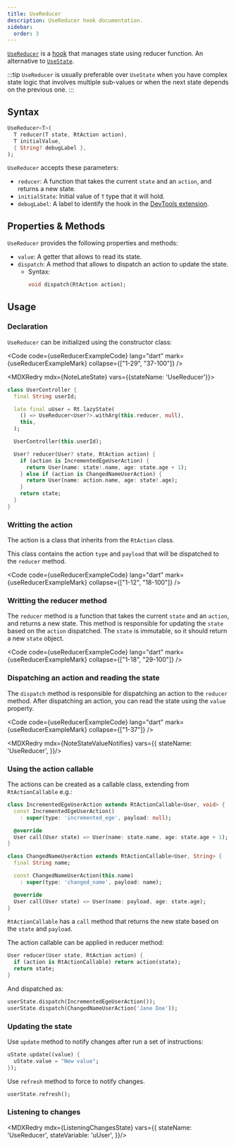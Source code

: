 ```yaml
---
title: UseReducer
description: UseReducer hook documentation.
sidebar:
  order: 3
---
```


<HT><a href="https://pub.dev/documentation/reactter/latest/reactter/UseReducer-class.html" target="_blank">`UseReducer`</a></HT> is a [hook](/reactter/core_concepts/hooks) that manages state using reducer function.
An alternative to <HT>[`UseState`](/reactter/api/hooks/use_state)</HT>.

:::tip
<HT>`UseReducer`</HT> is usually preferable over <HT>`UseState`</HT> when you have complex state logic that involves multiple sub-values or when the next state depends on the previous one.
:::

## Syntax

```dart showLineNumbers=false
UseReducer<T>(
  T reducer(T state, RtAction action),
  T initialValue,
  { String? debugLabel },
);
```

<HT>`UseReducer`</HT> accepts these parameters:

- <HM>`reducer`</HM>: A function that takes the current `state` and an `action`, and returns a new state.
- `initialState`: Initial value of <HT>`T`</HT> type that it will hold.
- `debugLabel`: A label to identify the hook in the [DevTools extension](/reactter/devtools_extension).

## Properties & Methods

<HT>`UseReducer`</HT> provides the following properties and methods:

- `value`: A getter that allows to read its state.
- <HM>`dispatch`</HM>: A method that allows to dispatch an action to update the state.
  - Syntax:
    ```dart
    void dispatch(RtAction action);
    ```
<StateMethodsLite />

## Usage

### Declaration

<HT>`UseReducer`</HT> can be initialized using the constructor class:

<Code code={useReducerExampleCode} lang="dart" mark={useReducerExampleMark} collapse={["1-29", "37-100"]} />

<MDXRedry mdx={NoteLateState} vars={{stateName: 'UseReducer'}}>
  <Fragment slot="exampleCode">
```dart title="user_controller.dart" collapse={1-3, 8-19} "late" "Rt.lazyState" "UseReducer"
class UserController {
  final String userId;

  late final uUser = Rt.lazyState(
    () => UseReducer<User?>.withArg(this.reducer, null),
    this,
  );

  UserController(this.userId);

  User? reducer(User? state, RtAction action) {
    if (action is IncrementedEgeUserAction) {
      return User(name: state!.name, age: state.age + 1);
    } else if (action is ChangedNameUserAction) {
      return User(name: action.name, age: state!.age);
    }
    return state;
  }
}
```
  </Fragment>
</MDXRedry>

### Writting the action

The action is a class that inherits from the <HT>`RtAction`</HT> class.

This class contains the action `type` and `payload` that will be dispatched to the <HM>`reducer`</HM> method.

<Code code={useReducerExampleCode} lang="dart" mark={useReducerExampleMark} collapse={["1-12", "18-100"]} />

### Writting the reducer method

The <HM>`reducer`</HM> method is a function that takes the current `state` and an `action`, and returns a new state.
This method is responsible for updating the `state` based on the `action` dispatched.
The `state` is immutable, so it should return a new `state` object.

<Code code={useReducerExampleCode} lang="dart" mark={useReducerExampleMark} collapse={["1-18", "29-100"]} />

### Dispatching an action and reading the state

The <HM>`dispatch`</HM> method is responsible for dispatching an action to the <HM>`reducer`</HM> method.
After dispatching an action, you can read the state using the `value` property.

<Code code={useReducerExampleCode} lang="dart" mark={useReducerExampleMark} collapse={["1-37"]} />

<MDXRedry mdx={NoteStateValueNotifies} vars={{
  stateName: 'UseReducer',
}}/>

### Using the action callable

The actions can be created as a callable class, extending from <HT>`RtActionCallable`</HT> e.g.:

```dart "RtActionCallable" "call" "type" "payload"
class IncrementedEgeUserAction extends RtActionCallable<User, void> {
  const IncrementedEgeUserAction()
    : super(type: 'incremented_ege', payload: null);

  @override
  User call(User state) => User(name: state.name, age: state.age + 1);
}

class ChangedNameUserAction extends RtActionCallable<User, String> {
  final String name;

  const ChangedNameUserAction(this.name)
    : super(type: 'changed_name', payload: name);

  @override
  User call(User state) => User(name: payload, age: state.age);
}
```

<HT>`RtActionCallable`</HT> has a <HM>`call`</HM> method that returns the new state based on the `state` and `payload`.

The action callable can be applied in reducer method:

```dart "RtActionCallable"
User reducer(User state, RtAction action) {
  if (action is RtActionCallable) return action(state);
  return state;
}
```
And dispatched as:

```dart ".dispatch"
userState.dispatch(IncrementedEgeUserAction());
userState.dispatch(ChangedNameUserAction('Jane Doe'));
```

### Updating the state

Use <HM>`update`</HM> method to notify changes after run a set of instructions:

```dart showLineNumbers=false ".update"
uState.update((value) {
  uState.value = "New value";
});
```

Use <HM>`refresh`</HM> method to force to notify changes.

```dart showLineNumbers=false ".refresh"
userState.refresh();
```

### Listening to changes

<MDXRedry mdx={ListeningChangesState} vars={{
  stateName: 'UseReducer',
  stateVariable: 'uUser',
}}/>